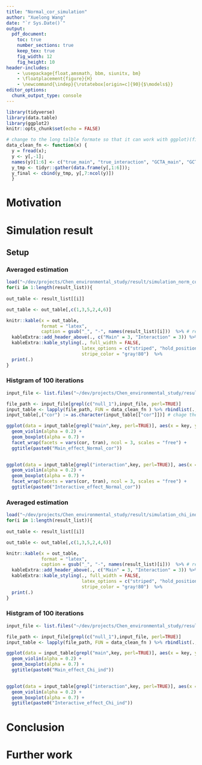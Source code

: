 ```yaml
---
title: "Normal_cor_simulation"
author: "Xuelong Wang"
date: "`r Sys.Date()`"
output: 
  pdf_document:
    toc: true
    number_sections: true
    keep_tex: true
    fig_width: 12
    fig_height: 10
header-includes:
    - \usepackage{float,amsmath, bbm, siunitx, bm}
    - \floatplacement{figure}{H}
    - \newcommand{\indep}{\rotatebox[origin=c]{90}{$\models$}}
editor_options: 
  chunk_output_type: console
---
```


```r
library(tidyverse)
library(data.table)
library(ggplot2)
knitr::opts_chunk$set(echo = FALSE)

# change to the long talble formate so that it can work with ggplot)(fill and gird)
data_clean_fn <- function(x) {
  y = fread(x); 
  y <- y[,-1]; 
  names(y)[1:6] <- c("true_main", "true_interaction", "GCTA_main", "GCTA_interaction", "prop_main", "prop_interaction")
  y_tmp <- tidyr::gather(data.frame(y[,1:6]));
  y_final <- cbind(y_tmp, y[,7:ncol(y)])
  }
```

# Motivation



# Simulation result 

## Setup


### Averaged estimation

```r
load("~/dev/projects/Chen_environmental_study/result/simulation_norm_core_null")
for(i in 1:length(result_list)){
  
out_table <- result_list[[i]]

out_table <- out_table[,c(1,3,5,2,4,6)]

knitr::kable(x = out_table,
             format = "latex",
             caption = gsub("_", "-", names(result_list)[i]))  %>% # replace _ by - b/c latex 
  kableExtra::add_header_above(., c("Main" = 3, "Interaction" = 3)) %>% 
  kableExtra::kable_styling(., full_width = FALSE,
                            latex_options = c("striped", "hold_position"),
                            stripe_color = "gray!80")  %>%
  print(.)
}
```

\clearpage

### Histgram of 100 iterations

```r

input_file <- list.files("~/dev/projects/Chen_environmental_study/result/inter_result/norm_cor/")  %>% paste0("~/dev/projects/Chen_environmental_study/result/inter_result/norm_cor/",.)

file_path <- input_file[grepl(c("null_1"),input_file, perl=TRUE)]
input_table <- lapply(file_path, FUN = data_clean_fn ) %>% rbindlist(., fill = TRUE)
input_table[,("cor") := as.character(input_table[["cor"]])] # chage the formate into character so that it can print out correctly
```

```r
ggplot(data = input_table[grepl("main",key, perl=TRUE)], aes(x = key, y = value, fill = key)) +
  geom_violin(alpha = 0.2) +
  geom_boxplot(alpha = 0.7) +
  facet_wrap(facets = vars(cor, tran), ncol = 3, scales = "free") +
  ggtitle(paste0("Main_effect_Normal_cor")) 
  
```

```r
ggplot(data = input_table[grepl("interaction",key, perl=TRUE)], aes(x = key, y = value, fill = key)) +
  geom_violin(alpha = 0.2) +
  geom_boxplot(alpha = 0.7) +
  facet_wrap(facets = vars(cor, tran), ncol = 3, scales = "free") +
  ggtitle(paste0("Interactive_effect_Normal_cor")) 
```





### Averaged estimation

```r
load("~/dev/projects/Chen_environmental_study/result/simulation_chi_ind_null")
for(i in 1:length(result_list)){
  
out_table <- result_list[[i]]

out_table <- out_table[,c(1,3,5,2,4,6)]

knitr::kable(x = out_table,
             format = "latex",
             caption = gsub("_", "-", names(result_list)[i]))  %>% # replace _ by - b/c latex 
  kableExtra::add_header_above(., c("Main" = 3, "Interaction" = 3)) %>% 
  kableExtra::kable_styling(., full_width = FALSE,
                            latex_options = c("striped", "hold_position"),
                            stripe_color = "gray!80")  %>%
  print(.)
}
```

\clearpage

### Histgram of 100 iterations

```r

input_file <- list.files("~/dev/projects/Chen_environmental_study/result/inter_result/chi_ind/")  %>% paste0("~/dev/projects/Chen_environmental_study/result/inter_result/chi_ind/",.)

file_path <- input_file[grepl(c("null_1"),input_file, perl=TRUE)]
input_table <- lapply(file_path, FUN = data_clean_fn ) %>% rbindlist(., fill = TRUE)
```

```r
ggplot(data = input_table[grepl("main",key, perl=TRUE)], aes(x = key, y = value, fill = key)) +
  geom_violin(alpha = 0.2) +
  geom_boxplot(alpha = 0.7) +
  ggtitle(paste0("Main_effect_Chi_ind")) 
  
```

```r
ggplot(data = input_table[grepl("interaction",key, perl=TRUE)], aes(x = key, y = value, fill = key)) +
  geom_violin(alpha = 0.2) +
  geom_boxplot(alpha = 0.7) +
  ggtitle(paste0("Interactive_effect_Chi_ind")) 
```


# Conclusion

# Further work
